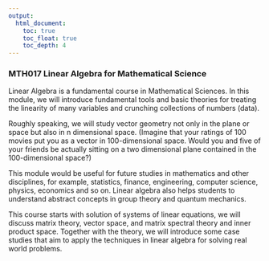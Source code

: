 ```yaml
---
output:
  html_document:
    toc: true
    toc_float: true
    toc_depth: 4
---
```

### MTH017 Linear Algebra for Mathematical Science

Linear Algebra is a fundamental course in Mathematical Sciences. In
this module, we will introduce fundamental tools and basic theories for treating the
linearity of many variables and crunching collections of numbers (data). 

Roughly speaking, we will study vector geometry not only in the plane or space but also in n dimensional
space. (Imagine that your ratings of 100 movies put you as a vector in
100-dimensional space. Would you and five of your friends be actually sitting on a two dimensional
plane contained in the 100-dimensional space?) 

This module would be useful for future studies in mathematics and other disciplines, for example, statistics,
finance, engineering, computer science, physics, economics and so on. Linear algebra
also helps students to understand abstract concepts in group theory and quantum
mechanics. 

This course starts with solution of systems of linear equations, we will
discuss matrix theory, vector space, and matrix spectral theory and inner product
space. Together with the theory, we will introduce some case studies that aim to apply
the techniques in linear algebra for solving real world problems.
